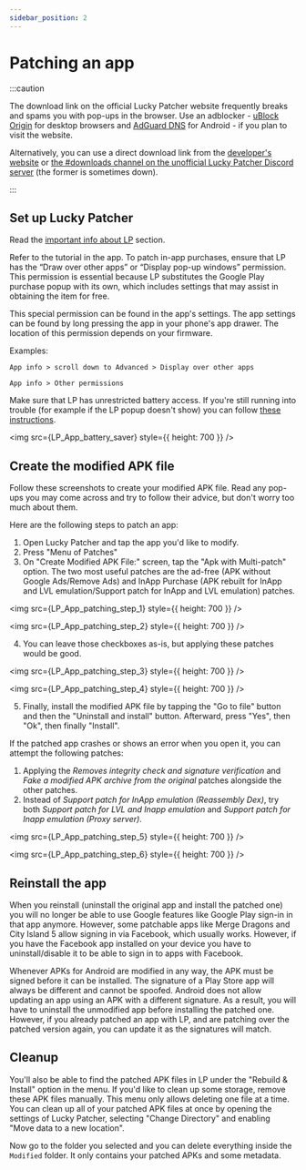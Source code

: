 ```yaml
---
sidebar_position: 2
---
```



# Patching an app

:::caution

The download link on the official Lucky Patcher website frequently breaks and spams you with pop-ups in the browser. Use an adblocker - [uBlock Origin](https://ublockorigin.com) for desktop browsers and [AdGuard DNS](https://adguard-dns.io/en/public-dns.html) for Android - if you plan to visit the website.

Alternatively, you can use a direct download link from the [developer's website](http://chelpus.com/luckypatcher/LuckyPatcherInstaller.apk) or [the #downloads channel on the unofficial Lucky Patcher Discord server](https://discord.gg/RS5ddYf7mw) (the former is sometimes down).

:::

## Set up Lucky Patcher

Read the [important info about LP](/docs/lp-info.md) section.

Refer to the tutorial in the app. To patch in-app purchases, ensure that LP has the “Draw over other apps” or “Display pop-up windows” permission. This permission is essential because LP substitutes the Google Play purchase popup with its own, which includes settings that may assist in obtaining the item for free.

This special permission can be found in the app's settings. The app settings can be found by long pressing the app in your phone's app drawer. The location of this permission depends on your firmware.

Examples:

`App info > scroll down to Advanced > Display over other apps`

`App info > Other permissions`

Make sure that LP has unrestricted battery access. If you're still running into trouble (for example if the LP popup doesn't show) you can follow [these instructions](https://dontkillmyapp.com/).

<img src={LP_App_battery_saver} style={{ height: 700 }} />

## Create the modified APK file

Follow these screenshots to create your modified APK file. Read any pop-ups you may come across and try to follow their advice, but don't worry too much about them.

Here are the following steps to patch an app:
1. Open Lucky Patcher and tap the app you'd like to modify.
2. Press "Menu of Patches"
3. On "Create Modified APK File:" screen, tap the "Apk with Multi-patch" option. The two most useful patches are the ad-free (APK without Google Ads/Remove Ads) and InApp Purchase (APK rebuilt for InApp and LVL emulation/Support patch for InApp and LVL emulation) patches.

<img src={LP_App_patching_step_1} style={{ height: 700 }} />

<Box m={2} display="inline" />

<img src={LP_App_patching_step_2} style={{ height: 700 }} />

4. You can leave those checkboxes as-is, but applying these patches would be good.

<img src={LP_App_patching_step_3} style={{ height: 700 }} />

<Box m={2} display="inline" />

<img src={LP_App_patching_step_4} style={{ height: 700 }} />

5. Finally, install the modified APK file by tapping the "Go to file" button and then the "Uninstall and install" button. Afterward, press "Yes", then "Ok", then finally "Install".

If the patched app crashes or shows an error when you open it, you can attempt the following patches:
1. Applying the _Removes integrity check and signature verification_ and _Fake a modified APK archive from the original_ patches alongside the other patches.
2. Instead of _Support patch for InApp emulation (Reassembly Dex)_, try both _Support patch for LVL and Inapp emulation_ and _Support patch for Inapp emulation (Proxy server)_.

<img src={LP_App_patching_step_5} style={{ height: 700 }} />

<Box m={2} display="inline" />

<img src={LP_App_patching_step_6} style={{ height: 700 }} />

## Reinstall the app

When you reinstall (uninstall the original app and install the patched one) you will no longer be able to use Google features like Google Play sign-in in that app anymore. However, some patchable apps like Merge Dragons and City Island 5 allow signing in via Facebook, which usually works. However, if you have the Facebook app installed on your device you have to uninstall/disable it to be able to sign in to apps with Facebook.

Whenever APKs for Android are modified in any way, the APK must be signed before it can be installed. The signature of a Play Store app will always be different and cannot be spoofed. Android does not allow updating an app using an APK with a different signature. As a result, you will have to uninstall the unmodified app before installing the patched one. However, if you already patched an app with LP, and are patching over the patched version again, you can update it as the signatures will match.

## Cleanup

You'll also be able to find the patched APK files in LP under the "Rebuild & Install" option in the menu. If you'd like to clean up some storage, remove these APK files manually. This menu only allows deleting one file at a time. You can clean up all of your patched APK files at once by opening the settings of Lucky Patcher, selecting "Change Directory" and enabling "Move data to a new location". 

Now go to the folder you selected and you can delete everything inside the `Modified` folder. It only contains your patched APKs and some metadata.
